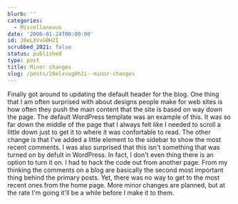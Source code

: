 ```yaml
---
blurb: ''
categories:
  - Miscellaneous
date: '2006-01-24T00:00:00'
id: 20eLXVvG0H2I
scrubbed_2021: false
status: published
type: post
title: Minor changes
slug: /posts/20elxvvg0h2i--minor-changes
---
```


Finally got around to updating the default header for the blog. One
thing that I am often surprised with about designs people make for
web sites is how often they push the main content that the site is
based on way down the page. The default WordPress template was an
example of this. It was so far down the middle of the page that I
always felt like I needed to scroll a little down just to get it to
where it was confortable to read. The other change is that I've
added a little element to the sidebar to show the most recent
comments. I was also surprised that this isn't something that was
turned on by defult in WordPress. In fact, I don't even thing there
is an option to turn it on. I had to hack the code out from another
page. From my thinking the comments on a blog are basically the
second most important thing behind the primary posts. Yet, there
was no way to get to the most recent ones from the home page. More
minor changes are planned, but at the rate I'm going it'll be a
while before I make it to them.
